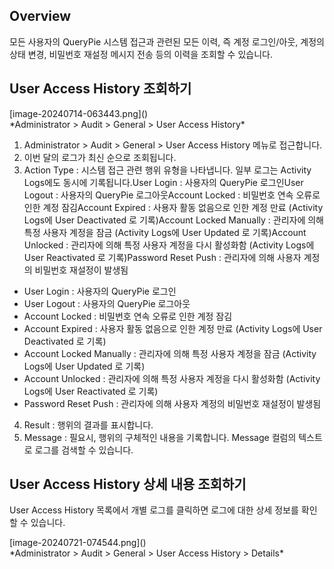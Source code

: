 ## Overview
모든 사용자의 QueryPie 시스템 접근과 관련된 모든 이력, 즉 계정 로그인/아웃, 계정의 상태 변경, 비밀번호 재설정 메시지 전송 등의 이력을 조회할 수 있습니다.

## User Access History 조회하기
<p align="center">
<div>[image-20240714-063443.png]()</div>
*Administrator &gt; Audit &gt; General &gt; User Access History*
</p>

1. Administrator > Audit > General > User Access History 메뉴로 접근합니다.
2. 이번 달의 로그가 최신 순으로 조회됩니다.
3. Action Type : 시스템 접근 관련 행위 유형을 나타냅니다. 일부 로그는 Activity Logs에도 동시에 기록됩니다.User Login : 사용자의 QueryPie 로그인User Logout : 사용자의 QueryPie 로그아웃Account Locked : 비밀번호 연속 오류로 인한 계정 잠김Account Expired : 사용자 활동 없음으로 인한 계정 만료 (Activity Logs에 User Deactivated 로 기록)Account Locked Manually : 관리자에 의해 특정 사용자 계정을 잠금 (Activity Logs에 User Updated 로 기록)Account Unlocked : 관리자에 의해 특정 사용자 계정을 다시 활성화함 (Activity Logs에 User Reactivated 로 기록)Password Reset Push : 관리자에 의해 사용자 계정의 비밀번호 재설정이 발생됨
  * User Login : 사용자의 QueryPie 로그인
  * User Logout : 사용자의 QueryPie 로그아웃
  * Account Locked : 비밀번호 연속 오류로 인한 계정 잠김
  * Account Expired : 사용자 활동 없음으로 인한 계정 만료 (Activity Logs에 User Deactivated 로 기록)
  * Account Locked Manually : 관리자에 의해 특정 사용자 계정을 잠금 (Activity Logs에 User Updated 로 기록)
  * Account Unlocked : 관리자에 의해 특정 사용자 계정을 다시 활성화함 (Activity Logs에 User Reactivated 로 기록)
  * Password Reset Push : 관리자에 의해 사용자 계정의 비밀번호 재설정이 발생됨
4. Result : 행위의 결과를 표시합니다.
5. Message : 필요시, 행위의 구체적인 내용을 기록합니다. Message 컬럼의 텍스트로 로그를 검색할 수 있습니다.

## User Access History 상세 내용 조회하기
User Access History 목록에서 개별 로그를 클릭하면 로그에 대한 상세 정보를 확인할 수 있습니다.

<p align="center">
<div>[image-20240721-074544.png]()</div>
*Administrator &gt; Audit &gt; General &gt; User Access History &gt; Details*
</p>
